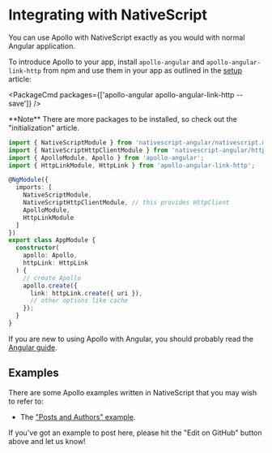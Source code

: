 
# Integrating with NativeScript

You can use Apollo with NativeScript exactly as you would with normal Angular application.

To introduce Apollo to your app, install `apollo-angular` and `apollo-angular-link-http` from npm and use them in your app as outlined in the [setup](../basics/setup.md) article:

<PackageCmd packages={['apollo-angular apollo-angular-link-http --save']} />

<Callout type="info">
**Note** There are more packages to be installed, so check out the "initialization" article.
</Callout>

```ts
import { NativeScriptModule } from 'nativescript-angular/nativescript.module';
import { NativeScriptHttpClientModule } from 'nativescript-angular/http-client';
import { ApolloModule, Apollo } from 'apollo-angular';
import { HttpLinkModule, HttpLink } from 'apollo-angular-link-http';

@NgModule({
  imports: [
    NativeScriptModule,
    NativeScriptHttpClientModule, // this provides HttpClient
    ApolloModule,
    HttpLinkModule
  ]
})
export class AppModule {
  constructor(
    apollo: Apollo,
    httpLink: HttpLink
  ) {
    // create Apollo
    apollo.create({
      link: httpLink.create({ uri }),
      // other options like cache
    });
  }
}
```

If you are new to using Apollo with Angular, you should probably read the [Angular guide](/).

## Examples

There are some Apollo examples written in NativeScript that you may wish to refer to:

- The ["Posts and Authors" example](https://github.com/kamilkisiela/apollo-angular-nativescript).

<Callout type="info">
If you've got an example to post here, please hit the "Edit on GitHub" button above and let us know!
</Callout>

